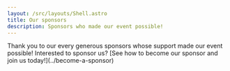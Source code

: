 ```yaml
---
layout: /src/layouts/Shell.astro
title: Our sponsors
description: Sponsors who made our event possible!
---
```


<Strip>
Thank you to our every generous sponsors whose support made our event possible!
Interested to sponsor us? [See how to become our sponsor and join us today!](../become-a-sponsor)
</Strip>
<Sponsors/>